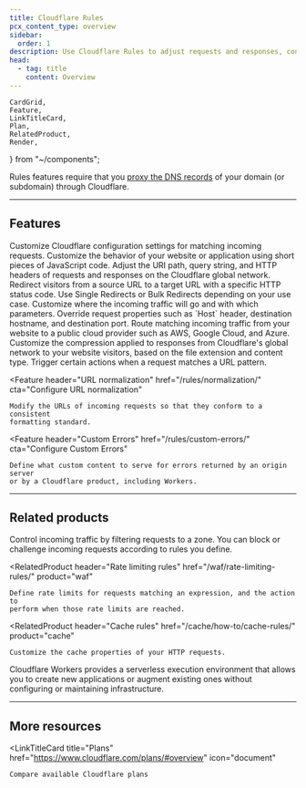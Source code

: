 ```yaml
---
title: Cloudflare Rules
pcx_content_type: overview
sidebar:
  order: 1
description: Use Cloudflare Rules to adjust requests and responses, configure settings, and trigger actions for specific requests.
head:
  - tag: title
    content: Overview
---
```


	CardGrid,
	Feature,
	LinkTitleCard,
	Plan,
	RelatedProduct,
	Render,
} from "~/components";

<Plan type="all" />

<Render file="rules-definition" />

Rules features require that you [proxy the DNS records](/dns/proxy-status/) of your domain (or subdomain) through Cloudflare.

---

## Features

<Feature header="Configuration Rules" href="/rules/configuration-rules/">
	Customize Cloudflare configuration settings for matching incoming requests.
</Feature>

<Feature header="Snippets" href="/rules/snippets/">
	Customize the behavior of your website or application using short pieces of
	JavaScript code.
</Feature>

<Feature header="Transform Rules" href="/rules/transform/">
	Adjust the URI path, query string, and HTTP headers of requests and responses
	on the Cloudflare global network.
</Feature>

<Feature header="Redirects" href="/rules/url-forwarding/">
	Redirect visitors from a source URL to a target URL with a specific HTTP
	status code. Use Single Redirects or Bulk Redirects depending on your use
	case.
</Feature>

<Feature header="Origin Rules" href="/rules/origin-rules/">
	Customize where the incoming traffic will go and with which parameters.
	Override request properties such as `Host` header, destination hostname, and
	destination port.
</Feature>

<Feature header="Cloud Connector" href="/rules/cloud-connector/">
	Route matching incoming traffic from your website to a public cloud provider
	such as AWS, Google Cloud, and Azure.
</Feature>

<Feature header="Compression Rules" href="/rules/compression-rules/">
	Customize the compression applied to responses from Cloudflare's global
	network to your website visitors, based on the file extension and content
	type.
</Feature>

<Feature header="Page Rules" href="/rules/page-rules/" cta="Use Page Rules">
	Trigger certain actions when a request matches a URL pattern.
</Feature>

<Feature
	header="URL normalization"
	href="/rules/normalization/"
	cta="Configure URL normalization"
>
	Modify the URLs of incoming requests so that they conform to a consistent
	formatting standard.
</Feature>

<Feature
	header="Custom Errors"
	href="/rules/custom-errors/"
	cta="Configure Custom Errors"
>
	Define what custom content to serve for errors returned by an origin server
	or by a Cloudflare product, including Workers.
</Feature>

---

## Related products

<RelatedProduct header="Custom rules" href="/waf/custom-rules/" product="waf">
	Control incoming traffic by filtering requests to a zone. You can block or
	challenge incoming requests according to rules you define.
</RelatedProduct>

<RelatedProduct
	header="Rate limiting rules"
	href="/waf/rate-limiting-rules/"
	product="waf"
>
	Define rate limits for requests matching an expression, and the action to
	perform when those rate limits are reached.
</RelatedProduct>

<RelatedProduct
	header="Cache rules"
	href="/cache/how-to/cache-rules/"
	product="cache"
>
	Customize the cache properties of your HTTP requests.
</RelatedProduct>

<RelatedProduct header="Workers" href="/workers/" product="workers">
	Cloudflare Workers provides a serverless execution environment that allows you
	to create new applications or augment existing ones without configuring or
	maintaining infrastructure.
</RelatedProduct>

---

## More resources

<CardGrid>

<LinkTitleCard
	title="Plans"
	href="https://www.cloudflare.com/plans/#overview"
	icon="document"
>
	Compare available Cloudflare plans
</LinkTitleCard>

</CardGrid>

